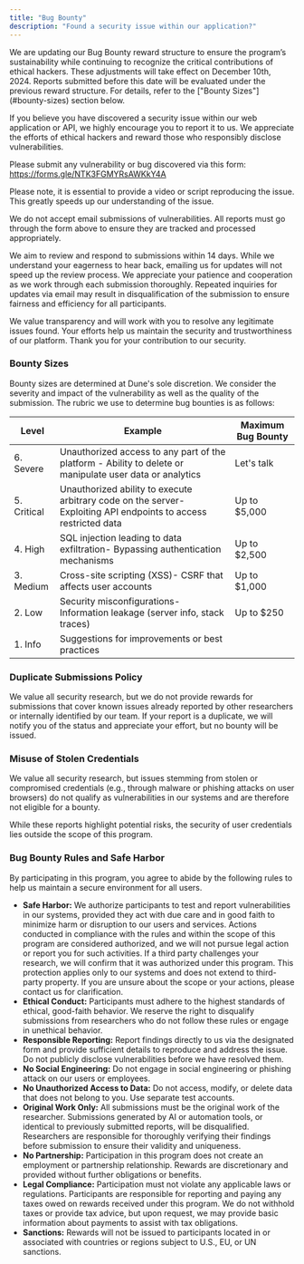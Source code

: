 ```yaml
---
title: "Bug Bounty"
description: "Found a security issue within our application?"
---
```


<Info> 
We are updating our Bug Bounty reward structure to ensure the program’s sustainability while continuing to recognize the critical contributions of ethical hackers.
These adjustments will take effect on December 10th, 2024. Reports submitted before this date will be evaluated under the previous reward structure. 
For details, refer to the ["Bounty Sizes"](#bounty-sizes) section below.
</Info>

If you believe you have discovered a security issue within our web application or API, we highly encourage you to report it to us. We appreciate the efforts of ethical hackers and reward those who responsibly disclose vulnerabilities.

Please submit any vulnerability or bug discovered via this form: https://forms.gle/NTK3FGMYRsAWKkY4A

Please note, it is essential to provide a video or script reproducing the issue. This greatly speeds up our understanding of the issue.

We do not accept email submissions of vulnerabilities. All reports must go through the form above to ensure they are tracked and processed appropriately.

We aim to review and respond to submissions within 14 days. While we understand your eagerness to hear back, emailing us for updates will not speed up the review process. We appreciate your patience and cooperation as we work through each submission thoroughly.
Repeated inquiries for updates via email may result in disqualification of the submission to ensure fairness and efficiency for all participants.

We value transparency and will work with you to resolve any legitimate issues found. Your efforts help us maintain the security and trustworthiness of our platform. Thank you for your contribution to our security.

### Bounty Sizes
Bounty sizes are determined at Dune's sole discretion. We consider the severity and impact of the vulnerability as well as the quality of the submission. The rubric we use to determine bug bounties is as follows:

| Level       | Example                                                                                                          | Maximum Bug Bounty |
|-------------|------------------------------------------------------------------------------------------------------------------|--------------------|
| 6. Severe   | Unauthorized access to any part of the platform - Ability to delete or manipulate user data or analytics         | Let's talk         |
| 5. Critical | Unauthorized ability to execute arbitrary code on the server- Exploiting API endpoints to access restricted data | Up to $5,000      |
| 4. High     | SQL injection leading to data exfiltration- Bypassing authentication mechanisms                                  | Up to $2,500       |
| 3. Medium   | Cross-site scripting (XSS)- CSRF that affects user accounts                                                      | Up to $1,000       |
| 2. Low      | Security misconfigurations- Information leakage (server info, stack traces)                                      | Up to $250         |
| 1. Info     | Suggestions for improvements or best practices                                                                   |                    |


### Duplicate Submissions Policy
We value all security research, but we do not provide rewards for submissions that cover known issues already reported by other researchers or internally identified by our team. If your report is a duplicate, we will notify you of the status and appreciate your effort, but no bounty will be issued.

### Misuse of Stolen Credentials
We value all security research, but issues stemming from stolen or compromised credentials (e.g., through malware or phishing attacks on user browsers) do not qualify as vulnerabilities in our systems and are therefore not eligible for a bounty.

While these reports highlight potential risks, the security of user credentials lies outside the scope of this program. 

### Bug Bounty Rules and Safe Harbor
By participating in this program, you agree to abide by the following rules to help us maintain a secure environment for all users.

- **Safe Harbor:** We authorize participants to test and report vulnerabilities in our systems, provided they act with due care and in good faith to minimize harm or disruption to our users and services. Actions conducted in compliance with the rules and within the scope of this program are considered authorized, and we will not pursue legal action or report you for such activities. If a third party challenges your research, we will confirm that it was authorized under this program. This protection applies only to our systems and does not extend to third-party property. If you are unsure about the scope or your actions, please contact us for clarification.
- **Ethical Conduct:** Participants must adhere to the highest standards of ethical, good-faith behavior. We reserve the right to disqualify submissions from researchers who do not follow these rules or engage in unethical behavior.
- **Responsible Reporting:** Report findings directly to us via the designated form and provide sufficient details to reproduce and address the issue. Do not publicly disclose vulnerabilities before we have resolved them.
- **No Social Engineering:** Do not engage in social engineering or phishing attack on our users or employees.
- **No Unauthorized Access to Data:** Do not access, modify, or delete data that does not belong to you. Use separate test accounts.
- **Original Work Only:** All submissions must be the original work of the researcher. Submissions generated by AI or automation tools, or identical to previously submitted reports, will be disqualified. Researchers are responsible for thoroughly verifying their findings before submission to ensure their validity and uniqueness.
- **No Partnership:** Participation in this program does not create an employment or partnership relationship. Rewards are discretionary and provided without further obligations or benefits.
- **Legal Compliance:** Participation must not violate any applicable laws or regulations. Participants are responsible for reporting and paying any taxes owed on rewards received under this program. We do not withhold taxes or provide tax advice, but upon request, we may provide basic information about payments to assist with tax obligations.
- **Sanctions:** Rewards will not be issued to participants located in or associated with countries or regions subject to U.S., EU, or UN sanctions.
